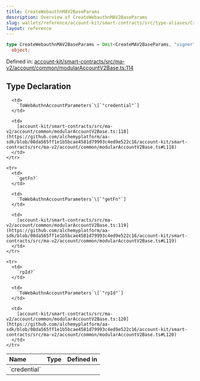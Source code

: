 ```yaml
---
title: CreateWebauthnMAV2BaseParams
description: Overview of CreateWebauthnMAV2BaseParams
slug: wallets/reference/account-kit/smart-contracts/src/type-aliases/CreateWebauthnMAV2BaseParams
layout: reference
---
```


```ts
type CreateWebauthnMAV2BaseParams = Omit<CreateMAV2BaseParams, "signer"> &
  object;
```

Defined in: [account-kit/smart-contracts/src/ma-v2/account/common/modularAccountV2Base.ts:114](https://github.com/alchemyplatform/aa-sdk/blob/08da565ff1e1b5bcae4581d79993c4ed9e522c16/account-kit/smart-contracts/src/ma-v2/account/common/modularAccountV2Base.ts#L114)

## Type Declaration

<table>
  <thead>
    <tr>
      <th align="left">Name</th>
      <th align="left">Type</th>
      <th align="left">Defined in</th>
    </tr>
  </thead>

  <tbody>
    <tr>
      <td>
        `credential`
      </td>

      <td>
        `ToWebAuthnAccountParameters`\[`"credential"`]
      </td>

      <td>
        [account-kit/smart-contracts/src/ma-v2/account/common/modularAccountV2Base.ts:118](https://github.com/alchemyplatform/aa-sdk/blob/08da565ff1e1b5bcae4581d79993c4ed9e522c16/account-kit/smart-contracts/src/ma-v2/account/common/modularAccountV2Base.ts#L118)
      </td>
    </tr>

    <tr>
      <td>
        `getFn?`
      </td>

      <td>
        `ToWebAuthnAccountParameters`\[`"getFn"`]
      </td>

      <td>
        [account-kit/smart-contracts/src/ma-v2/account/common/modularAccountV2Base.ts:119](https://github.com/alchemyplatform/aa-sdk/blob/08da565ff1e1b5bcae4581d79993c4ed9e522c16/account-kit/smart-contracts/src/ma-v2/account/common/modularAccountV2Base.ts#L119)
      </td>
    </tr>

    <tr>
      <td>
        `rpId?`
      </td>

      <td>
        `ToWebAuthnAccountParameters`\[`"rpId"`]
      </td>

      <td>
        [account-kit/smart-contracts/src/ma-v2/account/common/modularAccountV2Base.ts:120](https://github.com/alchemyplatform/aa-sdk/blob/08da565ff1e1b5bcae4581d79993c4ed9e522c16/account-kit/smart-contracts/src/ma-v2/account/common/modularAccountV2Base.ts#L120)
      </td>
    </tr>

  </tbody>
</table>
